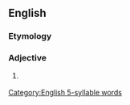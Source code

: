 ==English==

===Etymology===
{{prefix|en|un|disputable}}

===Adjective===
{{en-adj}}

# {{lb|en|less common}} {{alt form|indisputable|lang=en}}

[[Category:English 5-syllable words]]